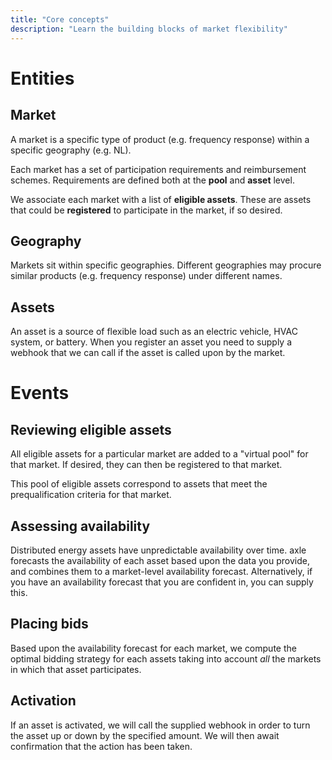 ```yaml
---
title: "Core concepts"
description: "Learn the building blocks of market flexibility"
---
```


# Entities
## Market
A market is a specific type of product (e.g. frequency response) within a specific geography (e.g. NL).

Each market has a set of participation requirements and reimbursement schemes. Requirements are defined both at the **pool** and **asset** level.

We associate each market with a list of **eligible assets**. These are assets that could be **registered** to participate in the market, if so desired.

## Geography
Markets sit within specific geographies. Different geographies may procure similar products (e.g. frequency response) under different names.

## Assets
An asset is a source of flexible load such as an electric vehicle, HVAC system, or battery. When you register an asset you need to supply 
a webhook that we can call if the asset is called upon by the market.

# Events
## Reviewing eligible assets
All eligible assets for a particular market are added to a "virtual pool" for that market. If desired, they can then be registered to that market.

This pool of eligible assets correspond to assets that meet the prequalification criteria for that market.

## Assessing availability
Distributed energy assets have unpredictable availability over time. axle forecasts the availability of each asset based upon the data 
you provide, and combines them to a market-level availability forecast. Alternatively, if you have an availability forecast that you are 
confident in, you can supply this.

## Placing bids
Based upon the availability forecast for each market, we compute the optimal bidding strategy for each assets taking into account *all* the 
markets in which that asset participates. 

## Activation
If an asset is activated, we will call the supplied webhook in order to turn the asset up or down by the specified amount. We will then await 
confirmation that the action has been taken. 




